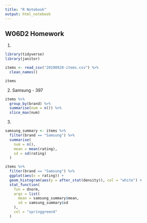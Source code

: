 ```yaml
---
title: "R Notebook"
output: html_notebook
---
```


## W06D2 Homework

1)
```r
library(tidyverse)
library(janitor)

items <- read_csv("20190928-items.csv") %>% 
  clean_names()
```
```r
items
```

2) Samsung - 397
```r
items %>% 
  group_by(brand) %>% 
  summarise(num = n()) %>% 
  slice_max(num)
```

3)
```r
samsung_summary <- items %>%
  filter(brand == "Samsung") %>% 
  summarise(
    num = n(),
    mean = mean(rating),
    sd = sd(rating)
  )

items %>% 
  filter(brand == "Samsung") %>% 
  ggplot(aes(x = rating)) +
  geom_histogram(aes(y = after_stat(density)), col = "white") +
  stat_function(
    fun = dnorm,
    args = list(
      mean = samsung_summary$mean,
      sd = samsung_summary$sd
    ),
    col = "springgreen4"
  )
```

